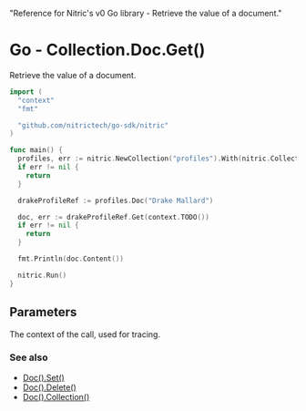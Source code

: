   "Reference for Nitric's v0 Go library - Retrieve the value of a document."

# Go - Collection.Doc.Get()

Retrieve the value of a document.

```go
import (
  "context"
  "fmt"

  "github.com/nitrictech/go-sdk/nitric"
)

func main() {
  profiles, err := nitric.NewCollection("profiles").With(nitric.CollectionReading)
  if err != nil {
    return
  }

  drakeProfileRef := profiles.Doc("Drake Mallard")

  doc, err := drakeProfileRef.Get(context.TODO())
  if err != nil {
    return
  }

  fmt.Println(doc.Content())

  nitric.Run()
}
```

## Parameters

<Properties>
  <Property name="ctx" required type="context">
    The context of the call, used for tracing.
  </Property>
</Properties>

### See also

- [Doc().Set()](./collection-doc-set)
- [Doc().Delete()](./collection-doc-delete)
- [Doc().Collection()](./collection-doc-collection)
